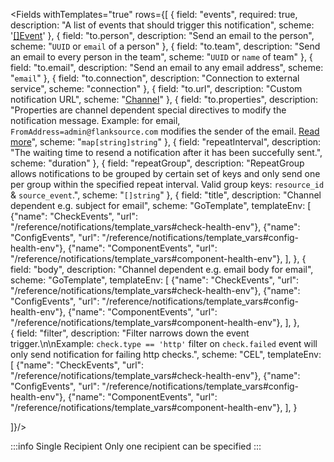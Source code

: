 <Fields withTemplates="true" rows={[
  {
    field: "events",
    required: true,
    description: "A list of events that should trigger this notification",
    scheme: '[[]Event](./events)'
  },
  {
    field: "to.person",
    description: "Send an email to the person",
    scheme: "`UUID` or `email` of a person"
  },
  {
    field: "to.team",
    description: "Send an email to every person in the team",
    scheme: "`UUID` or `name` of team"
  },
  {
    field: "to.email",
    description: "Send an email to any email address",
    scheme: "`email`"
  },
  {
    field: "to.connection",
    description: "Connection to external service",
    scheme: "connection"
  },
  {
    field: "to.url",
    description: "Custom notification URL",
    scheme: "[Channel](./channels)"
  },
  {
    field: "to.properties",
    description: "Properties are channel dependent special directives to modify the notification message. Example: for email, `FromAddress=admin@flanksource.com` modifies the sender of the email. [Read more](https://containrrr.dev/shoutrrr/v0.8/)",
    scheme: "`map[string]string`"
  },
  {
    field: "repeatInterval",
    description: "The waiting time to resend a notification after it has been succefully sent.",
    scheme: "duration"
  },
  {
    field: "repeatGroup",
    description: "RepeatGroup allows notifications to be grouped by certain set of keys and only send one per group within the specified repeat interval. Valid group keys: `resource_id` & `source_event`.",
    scheme: "`[]string`"
  },
  {
    field: "title",
    description: "Channel dependent e.g. subject for email",
    scheme: "GoTemplate",
    templateEnv: [
      {"name": "CheckEvents", "url": "/reference/notifications/template_vars#check-health-env"},
      {"name": "ConfigEvents", "url": "/reference/notifications/template_vars#config-health-env"},
      {"name": "ComponentEvents", "url": "/reference/notifications/template_vars#component-health-env"},
    ],
  },
  {
    field: "body",
    description: "Channel dependent e.g. email body for email",
    scheme: "GoTemplate",
    templateEnv: [
      {"name": "CheckEvents", "url": "/reference/notifications/template_vars#check-health-env"},
      {"name": "ConfigEvents", "url": "/reference/notifications/template_vars#config-health-env"},
      {"name": "ComponentEvents", "url": "/reference/notifications/template_vars#component-health-env"},
    ],
  },  
  {
    field: "filter",
    description: "Filter narrows down the event trigger.\n\nExample: `check.type == 'http'` filter on `check.failed` event will only send notification for failing http checks.",
    scheme: "CEL",
    templateEnv: [
      {"name": "CheckEvents", "url": "/reference/notifications/template_vars#check-health-env"},
      {"name": "ConfigEvents", "url": "/reference/notifications/template_vars#config-health-env"},
      {"name": "ComponentEvents", "url": "/reference/notifications/template_vars#component-health-env"},
    ],
  }

]}/>

:::info Single Recipient
Only one recipient can be specified
:::
